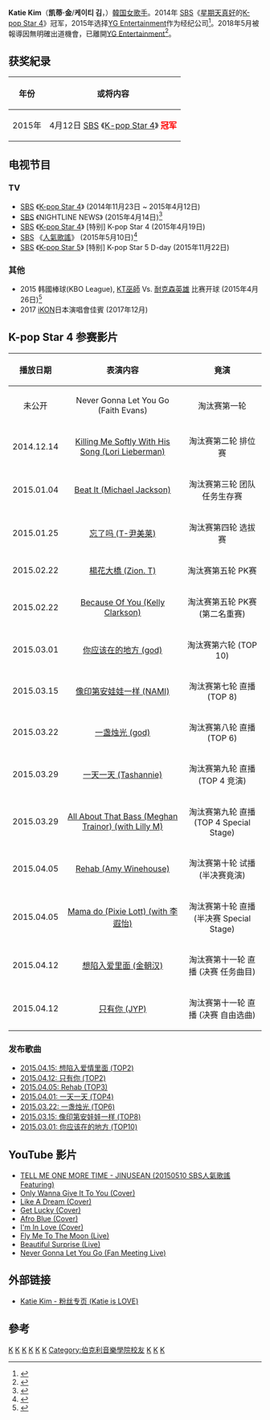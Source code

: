 {{艺人
| 姓名 = KATIE KIM<br/>{{lang|ko|케이티 김}}
| image =
| 类型 = 女歌手
| 英文名 = Katie Kim
| 外文名 = 김서현
| 羅馬拼音 = Kim Seo-hyeon
| 国籍 = {{KOR}}<br />{{USA}}
| 出生日期 = {{Birth date and age|1993|12|10}}
| 出生地点 = {{KOR}}[[京畿道|京畿道]][[富川市|富川市]]
| 教育程度 = {{USA}}[[伯克利音樂學院|伯克利音樂學院]]
| 语言 = [[韩国语|韩国语]]、[[英语|英语]]
| 职业 = [[歌手|歌手]]、[[创作歌手|创作歌手]]
| 音乐类型 = [[K-pop|K-pop]]、[[靈魂樂|Soul]]、[[爵士乐|Jazz]]、[[节奏布鲁斯|R&B]]、[[福音音乐|Gospel]]
| 演奏乐器 = [[主唱|主唱]]、[[钢琴|钢琴]]
| 活跃年代 = 2014年至今
| 经纪公司 = [[YG_Entertainment|YG Entertainment]](2015年-2018年5月)<br>AXIS(2018年5月－至今)
|出道日期=2018年6月6日}}
'''Katie Kim'''（'''凯蒂·金'''/'''케이티 김'''，{{bd|1993年|12月10日|catIdx=K凯}}）[[大韓民國|韓国]][[女歌手|女歌手]]。2014年 [[SBS_(韓國)|SBS]]《[[星期天真好|星期天真好]]的[[星期天真好#K-pop_Star_4|K-pop Star 4]]》冠军，2015年选择[[YG_Entertainment|YG Entertainment]]作为经纪公司<ref>{{cite news|url=http://www.yg-life.com/archives/49583?lang=zh|title=梁铉锡“Katie Kim健康优先，尽快安排新曲”(中文)|date=2015-04-13|publisher=YG LIFE|accessdate=2015-06-09|archive-date=2016-03-05|archive-url=https://web.archive.org/web/20160305071459/http://www.yg-life.com/archives/49583?lang=zh|dead-url=no}}</ref>。2018年5月被報導因無明確出道機會，已離開[[YG_Entertainment|YG Entertainment]]<ref>{{cite news|url=https://www.soompi.com/2018/05/23/k-pop-star-4-winner-katie-kim-leaves-yg-entertainment/=en|title=“K-Pop Star 4” Winner Katie Kim Reportedly Leaves YG Entertainment|date=2018-05-23|publisher=soompi}}</ref>。

== 获奖紀录 ==
{| class="wikitable"
! 年份
! 或将内容
|-
! 2015年
|
4月12日 [[SBS_(韓國)|SBS]] 《[[星期天真好#K-pop_Star_4|K-pop Star 4]]》 <span style=color:red>'''冠军'''</span>
|}

== 电视节目 ==

=== TV === 
* [[SBS_(韓國)|SBS]] 《[[星期天真好#K-pop_Star_4|K-pop Star 4]]》 (2014年11月23日 ~ 2015年4月12日)
* [[SBS_(韓國)|SBS]] 《NIGHTLINE NEWS》 (2015年4月14日)<ref>{{cite news|url=http://news.sbs.co.kr/news/endPage.do?newsId=N1002927822|title=凯蒂·金和k-pop明星的诞生 (韩文)|date=2015-04-14|publisher=SBS TV|accessdate=2015-06-09|archive-date=2015-05-28|archive-url=https://web.archive.org/web/20150528065114/http://news.sbs.co.kr/news/endPage.do?newsId=N1002927822|dead-url=no}}</ref>
* [[SBS_(韓國)|SBS]] 《[[星期天真好#K-pop_Star_4|K-pop Star 4]]》 [特别] K-pop Star 4 (2015年4月19日)
* [[SBS_(韓國)|SBS]] 《[[SBS人氣歌謠|人氣歌謠]]》 (2015年5月10日)<ref>{{cite news|url=http://www.yg-life.com/archives/50956?lang=zh|title=KATIE KIM提前出道的可能性↑ YG对她担任JINUSEAN feat.的考核“一次性OK”(中文)|date=2015-05-09|publisher=YG LIFE}}</ref>
* [[SBS_(韓國)|SBS]] 《[[星期天真好#K-pop_Star_5|K-pop Star 5]]》 [特别] K-pop Star 5 D-day (2015年11月22日)

=== 其他 === 
* 2015 韩國棒球(KBO League), [[KT巫師|KT巫師]] Vs. [[耐克森英雄|耐克森英雄]] 比赛开球 (2015年4月26日)<ref>{{cite news|url=http://sports.chosun.com/news/ntype.htm?id=201504260100310790021807&servicedate=20150426|title=凯蒂·金诗句, 'kt!取得胜利' (韩文)|date=2015-04-26|publisher=SportsChosun|accessdate=2015-06-09|archive-date=2015-05-26|archive-url=https://web.archive.org/web/20150526055630/http://sports.chosun.com/news/ntype.htm?id=201504260100310790021807&servicedate=20150426|dead-url=no}}</ref>
* 2017 [[iKON|iKON]]日本演唱會佳賓 (2017年12月)

==K-pop Star 4 参赛影片==
{| class="wikitable"
|-
! 播放日期
! 表演内容
! 竟演
|-
|align="center"| 未公开
|align="center"| Never Gonna Let You Go (Faith Evans)
|align="center"| 淘汰赛第一轮
|-
|align="center"| 2014.12.14
|align="center"| [http://tvcast.naver.com/v/252373 Killing Me Softly With His Song (Lori Lieberman)]{{Wayback|url=http://tvcast.naver.com/v/252373 |date=20150418181231 }}
|align="center"| 淘汰赛第二轮 排位赛
|-
|align="center"| 2015.01.04
|align="center"| [http://tvcast.naver.com/v/266735 Beat It (Michael Jackson)]
|align="center"| 淘汰赛第三轮 团队任务生存赛
|-
|align="center"| 2015.01.25
|align="center"| [http://tvcast.naver.com/v/279438 忘了吗 (T-尹美莱)]
|align="center"| 淘汰赛第四轮 选拔赛
|-
|align="center"| 2015.02.22
|align="center"| [http://tvcast.naver.com/v/307584 楊花大橋 (Zion. T)]
|align="center"| 淘汰赛第五轮 PK赛
|-
|align="center"| 2015.02.22
|align="center"| [http://tvcast.naver.com/v/307596 Because Of You (Kelly Clarkson)]
|align="center"| 淘汰赛第五轮 PK赛 (第二名重赛)
|-
|align="center"| 2015.03.01
|align="center"| [http://tvcast.naver.com/v/313081 你应该在的地方 (god)]
|align="center"| 淘汰赛第六轮 (TOP 10)
|-
|align="center"| 2015.03.15
|align="center"| [http://tvcast.naver.com/v/323483 像印第安娃娃一样 (NAMI)]
|align="center"| 淘汰赛第七轮 直播 (TOP 8)
|-
|align="center"| 2015.03.22
|align="center"| [http://tvcast.naver.com/v/340093 一盏烛光 (god)]
|align="center"| 淘汰赛第八轮 直播 (TOP 6)
|-
|align="center"| 2015.03.29
|align="center"| [http://tvcast.naver.com/v/347892 一天一天 (Tashannie)]
|align="center"| 淘汰赛第九轮 直播 (TOP 4 竞演)
|-
|align="center"| 2015.03.29
|align="center"| [http://tvcast.naver.com/v/347904 All About That Bass (Meghan Trainor) (with Lilly M)]
|align="center"| 淘汰赛第九轮 直播 (TOP 4 Special Stage)
|-
|align="center"| 2015.04.05
|align="center"| [http://tvcast.naver.com/v/354539 Rehab (Amy Winehouse)]
|align="center"| 淘汰赛第十轮 试播 (半决赛竟演)
|-
|align="center"| 2015.04.05
|align="center"| [http://tvcast.naver.com/v/354552 Mama do (Pixie Lott) (with 李遐怡)]
|align="center"| 淘汰赛第十轮 直播 (半决赛 Special Stage)
|-
|align="center"| 2015.04.12
|align="center"| [http://tvcast.naver.com/v/360742 想陷入爱里面 (金朝汉)]
|align="center"| 淘汰赛第十一轮 直播 (决赛 任务曲目) 
|-
|align="center"| 2015.04.12
|align="center"| [http://tvcast.naver.com/v/360777 只有你 (JYP)]
|align="center"| 淘汰赛第十一轮 直播 (决赛 自由选曲)
|}

=== 发布歌曲 ===
* [http://www.melon.com/album/detail.htm?albumId=2314099 2015.04.15: 想陷入爱情里面 (TOP2)]{{Wayback|url=http://www.melon.com/album/detail.htm?albumId=2314099 |date=20150518065914 }}
* [http://www.melon.com/album/detail.htm?albumId=2313562 2015.04.12: 只有你 (TOP2)]{{Wayback|url=http://www.melon.com/album/detail.htm?albumId=2313562 |date=20150518065904 }}
* [http://www.melon.com/album/detail.htm?albumId=2312377 2015.04.05: Rehab (TOP3)]{{Wayback|url=http://www.melon.com/album/detail.htm?albumId=2312377 |date=20150518065919 }}
* [http://www.melon.com/album/detail.htm?albumId=2311863 2015.04.01: 一天一天 (TOP4)]{{Wayback|url=http://www.melon.com/album/detail.htm?albumId=2311863 |date=20150518065909 }}
* [http://www.melon.com/album/detail.htm?albumId=2310315 2015.03.22: 一盏烛光 (TOP6)]{{Wayback|url=http://www.melon.com/album/detail.htm?albumId=2310315 |date=20150518065953 }}
* [http://www.melon.com/album/detail.htm?albumId=2309102 2015.03.15: 像印第安娃娃一样 (TOP8)]{{Wayback|url=http://www.melon.com/album/detail.htm?albumId=2309102 |date=20150518065948 }}
* [http://www.melon.com/album/detail.htm?albumId=2306728 2015.03.01: 你应该在的地方 (TOP10)]{{Wayback|url=http://www.melon.com/album/detail.htm?albumId=2306728 |date=20150518065859 }}

== YouTube 影片 ==
* [http://www.youtube.com/watch?v=KKnCJ7RcuN4 TELL ME ONE MORE TIME - JINUSEAN (20150510 SBS人氣歌謠 Featuring)]{{Wayback|url=http://www.youtube.com/watch?v=KKnCJ7RcuN4 |date=20151115085358 }}
* [http://www.youtube.com/watch?v=JzJBDr6o2Ns Only Wanna Give It To You (Cover)]{{Wayback|url=http://www.youtube.com/watch?v=JzJBDr6o2Ns |date=20151216055902 }}
* [http://www.youtube.com/watch?v=UXurLPMeuC4 Like A Dream (Cover)]{{Wayback|url=http://www.youtube.com/watch?v=UXurLPMeuC4 |date=20151210060421 }}
* [http://www.youtube.com/watch?v=EOQOMuKmjAI Get Lucky (Cover)]{{Wayback|url=http://www.youtube.com/watch?v=EOQOMuKmjAI |date=20150210112855 }}
* [http://www.youtube.com/watch?v=aRkvXIdxNwg Afro Blue (Cover)] {{Wayback|url=http://www.youtube.com/watch?v=aRkvXIdxNwg |date=20190823060143 }}
* [http://www.youtube.com/watch?v=i1XrV5_nyQ0 I'm In Love (Cover)]{{Wayback|url=http://www.youtube.com/watch?v=i1XrV5_nyQ0 |date=20151123183657 }}
* [http://www.youtube.com/watch?v=v6JJiugNSEg Fly Me To The Moon (Live)]{{Wayback|url=http://www.youtube.com/watch?v=v6JJiugNSEg |date=20151225122304 }}
* [http://www.youtube.com/watch?v=_OFKLoJTuNc Beautiful Surprise (Live)] {{Wayback|url=http://www.youtube.com/watch?v=_OFKLoJTuNc |date=20190823060139 }}
* [http://www.youtube.com/watch?v=jh-atqMaGIA Never Gonna Let You Go (Fan Meeting Live)] {{Wayback|url=http://www.youtube.com/watch?v=jh-atqMaGIA |date=20190823060131 }}

== 外部链接 ==
* [https://web.archive.org/web/20190823060117/http://www.ktislove.com/ Katie Kim - 粉丝专页 (Katie is LOVE)]

== 參考 ==
<references/>

{{DEFAULTSORT: Kim, Katie}}
[[Category:YG娛樂|K]]
[[Category:韓國女歌手|K]]
[[Category:韓國流行音樂歌手|K]]
[[Category:韓語流行音樂歌手|K]]
[[Category:韓國節奏藍調歌手|K]]
[[Category:英語歌手|K]]
[[Category:伯克利音樂學院校友|Category:伯克利音樂學院校友]]
[[Category:京畿道出身人物|K]]
[[Category:富川市出身人物|K]]
[[Category:金姓|K]]